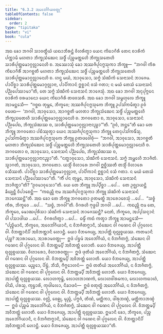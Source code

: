 ```yaml
---
title: "6.3.2 ᩋᩅᩮᨽᩘᨣᩥᨿᩅᨲ᩠ᨳᩩ"
tableOfContents: false
sidebar:
  order: 2
type: "tipitaka"
basket: "vi"
book: "cula"
---
```



<DynamicBreadcrumb />

<Division number="322" book="cula">

<Paragraph number="1390" book="cula">
ᩋᨳ ᨡᩮᩣ ᨽᨣᩅᩤ ᩈᩣᩅᨲ᩠ᨳᩥᨿᩴ ᨿᨳᩣᨽᩥᩁᨶ᩠ᨲᩴ ᩅᩥᩉᩁᩥᨲ᩠ᩅᩣ ᨿᩮᨶ ᨠᩦᨭᩣᨣᩥᩁᩥ ᨲᩮᨶ ᨧᩣᩁᩥᨠᩴ ᨸᨠ᩠ᨠᩣᨾᩥ ᨾᩉᨲᩣ ᨽᩥᨠ᩠ᨡᩩᩈᩴᨥᩮᨶ ᩈᨴ᩠ᨵᩥᩴ ᨸᨬ᩠ᨧᨾᨲ᩠ᨲᩮᩉᩥ ᨽᩥᨠ᩠ᨡᩩᩈᨲᩮᩉᩥ ᩈᩣᩁᩥᨸᩩᨲ᩠ᨲᨾᩮᩣᨣ᩠ᨣᩃᩖᩣᨶᩮᩉᩥ ᨧ. ᩋᩔᩮᩣᩈᩩᩴ ᨡᩮᩣ ᩋᩔᨩᩥᨸᩩᨶᨻ᩠ᨻᩈᩩᨠᩣ ᨽᩥᨠ᩠ᨡᩪ—  “ᨽᨣᩅᩤ ᨠᩥᩁ ᨠᩦᨭᩣᨣᩥᩁᩥᩴ ᩋᩣᨣᨧ᩠ᨨᨲᩥ ᨾᩉᨲᩣ ᨽᩥᨠ᩠ᨡᩩᩈᩴᨥᩮᨶ ᩈᨴ᩠ᨵᩥᩴ ᨸᨬ᩠ᨧᨾᨲ᩠ᨲᩮᩉᩥ ᨽᩥᨠ᩠ᨡᩩᩈᨲᩮᩉᩥ ᩈᩣᩁᩥᨸᩩᨲ᩠ᨲᨾᩮᩣᨣ᩠ᨣᩃᩖᩣᨶᩮᩉᩥ ᨧ. ᩉᨶ᩠ᨴ ᨾᨿᩴ, ᩋᩣᩅᩩᩈᩮᩣ, ᩈᨻ᩠ᨻᩴ ᩈᩴᨥᩥᨠᩴ ᩈᩮᨶᩣᩈᨶᩴ ᨽᩣᨩᩮᨾ. ᨸᩣᨸᩥᨧ᩠ᨨᩣ ᩈᩣᩁᩥᨸᩩᨲ᩠ᨲᨾᩮᩣᨣ᩠ᨣᩃᩖᩣᨶᩣ, ᨸᩣᨸᩥᨠᩣᨶᩴ ᩍᨧ᩠ᨨᩣᨶᩴ ᩅᩈᩴ ᨣᨲᩣ; ᨶ ᨾᨿᩴ ᨲᩮᩈᩴ ᩈᩮᨶᩣᩈᨶᩴ ᨸᨬ᩠ᨬᨸᩮᩔᩣᨾᩣ”ᨲᩥ, ᨲᩮ ᩈᨻ᩠ᨻᩴ ᩈᩴᨥᩥᨠᩴ ᩈᩮᨶᩣᩈᨶᩴ ᨽᩣᨩᩮᩈᩩᩴ.
</Paragraph>

<Paragraph number="1391" book="cula">
ᩋᨳ ᨡᩮᩣ ᨽᨣᩅᩤ ᩋᨶᩩᨸᩩᨻ᩠ᨻᩮᨶ ᨧᩣᩁᩥᨠᩴ ᨧᩁᨾᩣᨶᩮᩣ ᨿᩮᨶ ᨠᩦᨭᩣᨣᩥᩁᩥ ᨲᨴᩅᩈᩁᩥ. ᩋᨳ ᨡᩮᩣ ᨽᨣᩅᩤ ᩈᨾ᩠ᨻᩉᩩᩃᩮ ᨽᩥᨠ᩠ᨡᩪ ᩋᩣᨾᨶ᩠ᨲᩮᩈᩥ—  “ᨣᨧ᩠ᨨᨳ ᨲᩩᨾ᩠ᩉᩮ, ᨽᩥᨠ᩠ᨡᩅᩮ; ᩋᩔᨩᩥᨸᩩᨶᨻ᩠ᨻᩈᩩᨠᩮ ᨽᩥᨠ᩠ᨡᩪ ᩏᨸᩈᩘᨠᨾᩥᨲ᩠ᩅᩣ ᩑᩅᩴ ᩅᨴᩮᨳ—  ‘ᨽᨣᩅᩤ, ᩋᩣᩅᩩᩈᩮᩣ, ᩋᩣᨣᨧ᩠ᨨᨲᩥ ᨾᩉᨲᩣ ᨽᩥᨠ᩠ᨡᩩᩈᩴᨥᩮᨶ ᩈᨴ᩠ᨵᩥᩴ ᨸᨬ᩠ᨧᨾᨲ᩠ᨲᩮᩉᩥ ᨽᩥᨠ᩠ᨡᩩᩈᨲᩮᩉᩥ ᩈᩣᩁᩥᨸᩩᨲ᩠ᨲᨾᩮᩣᨣ᩠ᨣᩃᩖᩣᨶᩮᩉᩥ ᨧ. ᨽᨣᩅᨲᩮᩣ ᨧ, ᩋᩣᩅᩩᩈᩮᩣ, ᩈᩮᨶᩣᩈᨶᩴ ᨸᨬ᩠ᨬᨸᩮᨳ, ᨽᩥᨠ᩠ᨡᩩᩈᩴᨥᩔ ᨧ, ᩈᩣᩁᩥᨸᩩᨲ᩠ᨲᨾᩮᩣᨣ᩠ᨣᩃᩖᩣᨶᩣᨶᨬ᩠ᨧᩣ’”ᨲᩥ. “ᩑᩅᩴ, ᨽᨶ᩠ᨲᩮ”ᨲᩥ ᨡᩮᩣ ᨲᩮ ᨽᩥᨠ᩠ᨡᩪ ᨽᨣᩅᨲᩮᩣ ᨸᨭᩥᩔᩩᨲ᩠ᩅᩣ ᨿᩮᨶ ᩋᩔᨩᩥᨸᩩᨶᨻ᩠ᨻᩈᩩᨠᩣ ᨽᩥᨠ᩠ᨡᩪ ᨲᩮᨶᩩᨸᩈᩘᨠᨾᩥᩴᩈᩩ, ᩏᨸᩈᩘᨠᨾᩥᨲ᩠ᩅᩣ ᩋᩔᨩᩥᨸᩩᨶᨻ᩠ᨻᩈᩩᨠᩮ ᨽᩥᨠ᩠ᨡᩪ ᩑᨲᨴᩅᩮᩤᨧᩩᩴ—  “ᨽᨣᩅᩤ, ᩋᩣᩅᩩᩈᩮᩣ, ᩋᩣᨣᨧ᩠ᨨᨲᩥ ᨾᩉᨲᩣ ᨽᩥᨠ᩠ᨡᩩᩈᩴᨥᩮᨶ ᩈᨴ᩠ᨵᩥᩴ ᨸᨬ᩠ᨧᨾᨲ᩠ᨲᩮᩉᩥ ᨽᩥᨠ᩠ᨡᩩᩈᨲᩮᩉᩥ ᩈᩣᩁᩥᨸᩩᨲ᩠ᨲᨾᩮᩣᨣ᩠ᨣᩃᩖᩣᨶᩮᩉᩥ ᨧ. ᨽᨣᩅᨲᩮᩣ ᨧ, ᩋᩣᩅᩩᩈᩮᩣ, ᩈᩮᨶᩣᩈᨶᩴ ᨸᨬ᩠ᨬᨸᩮᨳ, ᨽᩥᨠ᩠ᨡᩩᩈᩴᨥᩔ ᨧ, ᩈᩣᩁᩥᨸᩩᨲ᩠ᨲᨾᩮᩣᨣ᩠ᨣᩃᩖᩣᨶᩣᨶᨬ᩠ᨧᩣ”ᨲᩥ. “ᨶᨲ᩠ᨳᩣᩅᩩᩈᩮᩣ, ᩈᩴᨥᩥᨠᩴ ᩈᩮᨶᩣᩈᨶᩴ. ᩈᨻ᩠ᨻᩴ ᩋᨾ᩠ᩉᩮᩉᩥ ᨽᩣᨩᩥᨲᩴ. ᩈ᩠ᩅᩣᨣᨲᩴ, ᩋᩣᩅᩩᩈᩮᩣ, ᨽᨣᩅᨲᩮᩣ. ᨿᩈ᩠ᨾᩥᩴ ᩅᩥᩉᩣᩁᩮ ᨽᨣᩅᩤ ᩍᨧ᩠ᨨᩥᩔᨲᩥ ᨲᩈ᩠ᨾᩥᩴ ᩅᩥᩉᩣᩁᩮ ᩅᩈᩥᩔᨲᩥ. ᨸᩣᨸᩥᨧ᩠ᨨᩣ ᩈᩣᩁᩥᨸᩩᨲ᩠ᨲᨾᩮᩣᨣ᩠ᨣᩃᩖᩣᨶᩣ, ᨸᩣᨸᩥᨠᩣᨶᩴ ᩍᨧ᩠ᨨᩣᨶᩴ ᩅᩈᩴ ᨣᨲᩣ. ᨶ ᨾᨿᩴ ᨲᩮᩈᩴ ᩈᩮᨶᩣᩈᨶᩴ ᨸᨬ᩠ᨬᨸᩮᩔᩣᨾᩣ”ᨲᩥ. “ᨠᩥᩴ ᨸᨶ ᨲᩩᨾ᩠ᩉᩮ, ᩋᩣᩅᩩᩈᩮᩣ, ᩈᩴᨥᩥᨠᩴ ᩈᩮᨶᩣᩈᨶᩴ ᨽᩣᨩᩥᨲ᩠ᨳᩣ”ᨲᩥ? “ᩑᩅᨾᩣᩅᩩᩈᩮᩣ”ᨲᩥ.
</Paragraph>

<Paragraph number="1392" book="cula">
ᨿᩮ ᨲᩮ ᨽᩥᨠ᩠ᨡᩪ ᩋᨸ᩠ᨸᩥᨧ᩠ᨨᩣ …ᨸᩮ…  ᨲᩮ ᩏᨩ᩠ᨫᩣᨿᨶ᩠ᨲᩥ ᨡᩥᨿ᩠ᨿᨶ᩠ᨲᩥ ᩅᩥᨸᩣᨧᩮᨶ᩠ᨲᩥ—  “ᨠᨳᨬ᩠ᩉᩥ ᨶᩣᨾ ᩋᩔᨩᩥᨸᩩᨶᨻ᩠ᨻᩈᩩᨠᩣ ᨽᩥᨠ᩠ᨡᩪ ᩈᩴᨥᩥᨠᩴ ᩈᩮᨶᩣᩈᨶᩴ ᨽᩣᨩᩮᩔᨶ᩠ᨲᩦ”ᨲᩥ. ᩋᨳ ᨡᩮᩣ ᨲᩮ ᨽᩥᨠ᩠ᨡᩪ ᨽᨣᩅᨲᩮᩣ ᩑᨲᨾᨲ᩠ᨳᩴ ᩋᩣᩁᩮᩣᨧᩮᩈᩩᩴ …ᨸᩮ…  “ᩈᨧ᩠ᨧᩴ ᨠᩥᩁ, ᨽᩥᨠ᩠ᨡᩅᩮ …ᨸᩮ…  “ᩈᨧ᩠ᨧᩴ, ᨽᨣᩅᩤ”ᨲᩥ. ᩅᩥᨣᩁᩉᩥ ᨻᩩᨴ᩠ᨵᩮᩤ ᨽᨣᩅᩤ …ᨸᩮ…  ᨠᨳᨬ᩠ᩉᩥ ᨶᩣᨾ ᨲᩮ, ᨽᩥᨠ᩠ᨡᩅᩮ, ᨾᩮᩣᨥᨸᩩᩁᩥᩈᩣ ᩈᩴᨥᩥᨠᩴ ᩈᩮᨶᩣᩈᨶᩴ ᨽᩣᨩᩮᩔᨶ᩠ᨲᩥ? ᨶᩮᨲᩴ, ᨽᩥᨠ᩠ᨡᩅᩮ, ᩋᨸ᩠ᨸᩈᨶ᩠ᨶᩣᨶᩴ ᩅᩤ ᨸᩈᩣᨴᩤᨿ …ᨸᩮ…  ᩅᩥᨣᩁᩉᩥᨲ᩠ᩅᩣ …ᨸᩮ…  ᨵᨾ᩠ᨾᩥᩴ ᨠᨳᩴ ᨠᨲ᩠ᩅᩣ ᨽᩥᨠ᩠ᨡᩪ ᩋᩣᨾᨶ᩠ᨲᩮᩈᩥ—
</Paragraph>

<Paragraph number="1393" book="cula">
“ᨸᨬ᩠ᨧᩥᨾᩣᨶᩥ, ᨽᩥᨠ᩠ᨡᩅᩮ, ᩋᩅᩮᨽᩘᨣᩥᨿᩣᨶᩥ, ᨶ ᩅᩥᨽᨩᩥᨲᨻ᩠ᨻᩣᨶᩥ, ᩈᩴᨥᩮᨶ ᩅᩤ ᨣᨱᩮᨶ ᩅᩤ ᨸᩩᨣ᩠ᨣᩃᩮᨶ ᩅᩤ. ᩅᩥᨽᨲ᩠ᨲᩣᨶᩥᨸᩥ ᩋᩅᩥᨽᨲ᩠ᨲᩣᨶᩥ ᩉᩮᩣᨶ᩠ᨲᩥ. ᨿᩮᩣ ᩅᩥᨽᨩᩮᨿ᩠ᨿ, ᩋᩣᨸᨲ᩠ᨲᩥ ᨳᩩᩃᩖᨧ᩠ᨧᨿᩔ.
</Paragraph>

<Paragraph number="1394" book="cula">
ᨠᨲᨾᩣᨶᩥ ᨸᨬ᩠ᨧ? ᩋᩣᩁᩣᨾᩮᩣ, ᩋᩣᩁᩣᨾᩅᨲ᩠ᨳᩩ—  ᩍᨴᩴ ᨸᨮᨾᩴ ᩋᩅᩮᨽᩘᨣᩥᨿᩴ, ᨶ ᩅᩥᨽᨩᩥᨲᨻ᩠ᨻᩴ, ᩈᩴᨥᩮᨶ ᩅᩤ ᨣᨱᩮᨶ ᩅᩤ ᨸᩩᨣ᩠ᨣᩃᩮᨶ ᩅᩤ. ᩅᩥᨽᨲ᩠ᨲᨾ᩠ᨸᩥ ᩋᩅᩥᨽᨲ᩠ᨲᩴ ᩉᩮᩣᨲᩥ. ᨿᩮᩣ ᩅᩥᨽᨩᩮᨿ᩠ᨿ, ᩋᩣᨸᨲ᩠ᨲᩥ ᨳᩩᩃᩖᨧ᩠ᨧᨿᩔ.
</Paragraph>

<Paragraph number="1395" book="cula">
ᩅᩥᩉᩣᩁᩮᩣ, ᩅᩥᩉᩣᩁᩅᨲ᩠ᨳᩩ—  ᩍᨴᩴ ᨴᩩᨲᩥᨿᩴ ᩋᩅᩮᨽᩘᨣᩥᨿᩴ, ᨶ ᩅᩥᨽᨩᩥᨲᨻ᩠ᨻᩴ, ᩈᩴᨥᩮᨶ ᩅᩤ ᨣᨱᩮᨶ ᩅᩤ ᨸᩩᨣ᩠ᨣᩃᩮᨶ ᩅᩤ. ᩅᩥᨽᨲ᩠ᨲᨾ᩠ᨸᩥ ᩋᩅᩥᨽᨲ᩠ᨲᩴ ᩉᩮᩣᨲᩥ. ᨿᩮᩣ ᩅᩥᨽᨩᩮᨿ᩠ᨿ, ᩋᩣᨸᨲ᩠ᨲᩥ ᨳᩩᩃᩖᨧ᩠ᨧᨿᩔ.
</Paragraph>

<Paragraph number="1396" book="cula">
ᨾᨬ᩠ᨧᩮᩣ, ᨸᩦᨮᩴ, ᨽᩥᩈᩥ, ᨻᩥᨻ᩠ᨻᩮᩣᩉᨶᩴ—  ᩍᨴᩴ ᨲᨲᩥᨿᩴ ᩋᩅᩮᨽᩘᨣᩥᨿᩴ, ᨶ ᩅᩥᨽᨩᩥᨲᨻ᩠ᨻᩴ, ᩈᩴᨥᩮᨶ ᩅᩤ ᨣᨱᩮᨶ ᩅᩤ ᨸᩩᨣ᩠ᨣᩃᩮᨶ ᩅᩤ. ᩅᩥᨽᨲ᩠ᨲᨾ᩠ᨸᩥ ᩋᩅᩥᨽᨲ᩠ᨲᩴ ᩉᩮᩣᨲᩥ. ᨿᩮᩣ ᩅᩥᨽᨩᩮᨿ᩠ᨿ, ᩋᩣᨸᨲ᩠ᨲᩥ ᨳᩩᩃᩖᨧ᩠ᨧᨿᩔ.
</Paragraph>

<Paragraph number="1397" book="cula">
ᩃᩮᩣᩉᨠᩩᨾ᩠ᨽᩦ, ᩃᩮᩣᩉᨽᩣᨱᨠᩴ, ᩃᩮᩣᩉᩅᩤᩁᨠᩮᩣ, ᩃᩮᩣᩉᨠᨭᩣᩉᩴ, ᩅᩤᩈᩦ, ᨸᩁᩈᩩ, ᨠᩩᨮᩣᩁᩦ, ᨠᩩᨴᩤᩃᩮᩣ, ᨶᩥᨡᩣᨴᨶᩴ—  ᩍᨴᩴ ᨧᨲᩩᨲ᩠ᨳᩴ ᩋᩅᩮᨽᩘᨣᩥᨿᩴ, ᨶ ᩅᩥᨽᨩᩥᨲᨻ᩠ᨻᩴ, ᩈᩴᨥᩮᨶ ᩅᩤ ᨣᨱᩮᨶ ᩅᩤ ᨸᩩᨣ᩠ᨣᩃᩮᨶ ᩅᩤ. ᩅᩥᨽᨲ᩠ᨲᨾ᩠ᨸᩥ ᩋᩅᩥᨽᨲ᩠ᨲᩴ ᩉᩮᩣᨲᩥ. ᨿᩮᩣ ᩅᩥᨽᨩᩮᨿ᩠ᨿ, ᩋᩣᨸᨲ᩠ᨲᩥ ᨳᩩᩃᩖᨧ᩠ᨧᨿᩔ.
</Paragraph>

<Paragraph number="1398" book="cula">
ᩅᩃᩖᩦ, ᩅᩮᩊᩩ, ᨾᩩᨬ᩠ᨩᩴ, ᨸᨻ᩠ᨻᨩᩴ, ᨲᩥᨱᩴ, ᨾᨲ᩠ᨲᩥᨠᩣ, ᨴᩤᩁᩩᨽᨱ᩠ᨯᩴ, ᨾᨲ᩠ᨲᩥᨠᩣᨽᨱ᩠ᨯᩴ—  ᩍᨴᩴ ᨸᨬ᩠ᨧᨾᩴ ᩋᩅᩮᨽᩘᨣᩥᨿᩴ, ᨶ ᩅᩥᨽᨩᩥᨲᨻ᩠ᨻᩴ, ᩈᩴᨥᩮᨶ ᩅᩤ ᨣᨱᩮᨶ ᩅᩤ ᨸᩩᨣ᩠ᨣᩃᩮᨶ ᩅᩤ. ᩅᩥᨽᨲ᩠ᨲᨾ᩠ᨸᩥ ᩋᩅᩥᨽᨲ᩠ᨲᩴ ᩉᩮᩣᨲᩥ. ᨿᩮᩣ ᩅᩥᨽᨩᩮᨿ᩠ᨿ, ᩋᩣᨸᨲ᩠ᨲᩥ ᨳᩩᩃᩖᨧ᩠ᨧᨿᩔ. ᩍᨾᩣᨶᩥ ᨡᩮᩣ, ᨽᩥᨠ᩠ᨡᩅᩮ, ᨸᨬ᩠ᨧ ᩋᩅᩮᨽᩘᨣᩥᨿᩣᨶᩥ, ᨶ ᩅᩥᨽᨩᩥᨲᨻ᩠ᨻᩣᨶᩥ, ᩈᩴᨥᩮᨶ ᩅᩤ ᨣᨱᩮᨶ ᩅᩤ ᨸᩩᨣ᩠ᨣᩃᩮᨶ ᩅᩤ. ᩅᩥᨽᨲ᩠ᨲᩣᨶᩥᨸᩥ ᩋᩅᩥᨽᨲ᩠ᨲᩣᨶᩥ ᩉᩮᩣᨶ᩠ᨲᩥ. ᨿᩮᩣ ᩅᩥᨽᨩᩮᨿ᩠ᨿ, ᩋᩣᨸᨲ᩠ᨲᩥ ᨳᩩᩃᩖᨧ᩠ᨧᨿᩔᩣ”ᨲᩥ.
</Paragraph>
</Division>